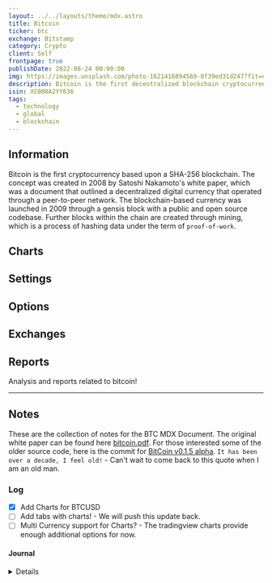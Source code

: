 ```yaml
---
layout: ../../layouts/theme/mdx.astro
title: Bitcoin
ticker: btc
exchange: Bitstamp
category: Crypto
client: Self
frontpage: true
publishDate: 2022-08-24 00:00:00
img: https://images.unsplash.com/photo-1621416894569-0f39ed31d247?fit=crop&w=1400&h=700&q=75
description: Bitcoin is the first decentralized blockchain cryptocurrency.
isin: XC000A2YY636
tags:
  - technology
  - global
  - blockchain
---
```




## Information

Bitcoin is the first cryptocurrency based upon a SHA-256 blockchain.
The concept was created in 2008 by Satoshi Nakamoto's white paper, which was a document that outlined a decentralized digital currency that operated through a peer-to-peer network.
The blockchain-based currency was launched in 2009 through a gensis block with a public and open source codebase.
Further blocks within the chain are created through mining, which is a process of hashing data under the term of `proof-of-work`.

## Charts

<TradingView data="bitstamp:BTCUSD" />
  
## Settings
  
## Options

## Exchanges

## Reports

Analysis and reports related to bitcoin!

- - -

## Notes

These are the collection of notes for the BTC MDX Document.
The original white paper can be found here [bitcoin.pdf](https://bitcoin.org/bitcoin.pdf).
For those interested some of the older source code, here is the commit for [BitCoin v0.1.5 alpha](https://github.com/bitcoin/bitcoin/tree/4405b78d6059e536c36974088a8ed4d9f0f29898).
`It has been over a decade, I feel old!` - Can't wait to come back to this quote when I am an old man.

### Log

- [x] Add Charts for BTCUSD
- [ ] Add tabs with charts! - We will push this update back.
- [ ] Multi Currency support for Charts? - The tradingview charts provide enough additional options for now.

#### Journal

<Details data="2023-04-14">

- 2023-04-14
  - Testing the charts for BTC

</Details>
